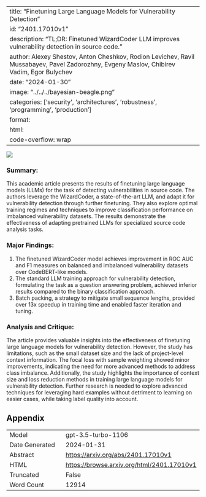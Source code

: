 
---
title: "Finetuning Large Language Models for Vulnerability Detection"
id: "2401.17010v1"
description: "TL;DR: Finetuned WizardCoder LLM improves vulnerability detection in source code."
author: Alexey Shestov, Anton Cheshkov, Rodion Levichev, Ravil Mussabayev, Pavel Zadorozhny, Evgeny Maslov, Chibirev Vadim, Egor Bulychev
date: "2024-01-30"
image: "../../../bayesian-beagle.png"
categories: ['security', 'architectures', 'robustness', 'programming', 'production']
format:
  html:
    code-overflow: wrap
---

![](None)

### Summary:
This academic article presents the results of finetuning large language models (LLMs) for the task of detecting vulnerabilities in source code. The authors leverage the WizardCoder, a state-of-the-art LLM, and adapt it for vulnerability detection through further finetuning. They also explore optimal training regimes and techniques to improve classification performance on imbalanced vulnerability datasets. The results demonstrate the effectiveness of adapting pretrained LLMs for specialized source code analysis tasks.

### Major Findings:
1. The finetuned WizardCoder model achieves improvement in ROC AUC and F1 measures on balanced and imbalanced vulnerability datasets over CodeBERT-like models.
2. The standard LLM training approach for vulnerability detection, formulating the task as a question answering problem, achieved inferior results compared to the binary classification approach.
3. Batch packing, a strategy to mitigate small sequence lengths, provided over 13x speedup in training time and enabled faster iteration and tuning.

### Analysis and Critique:
The article provides valuable insights into the effectiveness of finetuning large language models for vulnerability detection. However, the study has limitations, such as the small dataset size and the lack of project-level context information. The focal loss with sample weighting showed minor improvements, indicating the need for more advanced methods to address class imbalance. Additionally, the study highlights the importance of context size and loss reduction methods in training large language models for vulnerability detection. Further research is needed to explore advanced techniques for leveraging hard examples without detriment to learning on easier cases, while taking label quality into account.

## Appendix

|          |          |
|----------|----------|
| Model     | gpt-3.5-turbo-1106       |
| Date Generated     | 2024-01-31       |
| Abstract | [https://arxiv.org/abs/2401.17010v1](https://arxiv.org/abs/2401.17010v1)        |
| HTML     | [https://browse.arxiv.org/html/2401.17010v1](https://browse.arxiv.org/html/2401.17010v1)       |
| Truncated       | False       |
| Word Count       | 12914       |
